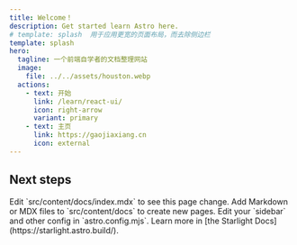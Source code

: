 ```yaml
---
title: Welcome！
description: Get started learn Astro here.
# template: splash  用于应用更宽的页面布局，而去除侧边栏
template: splash
hero:
  tagline: 一个前端自学者的文档整理网站
  image:
    file: ../../assets/houston.webp
  actions:
    - text: 开始
      link: /learn/react-ui/
      icon: right-arrow
      variant: primary
    - text: 主页
      link: https://gaojiaxiang.cn
      icon: external
---
```



## Next steps

<CardGrid stagger>
  <Card title="Update content" icon="pencil">
    Edit `src/content/docs/index.mdx` to see this page change.
  </Card>
  <Card title="Add new content" icon="add-document">
    Add Markdown or MDX files to `src/content/docs` to create new pages.
  </Card>
  <Card title="Configure your site" icon="setting">
    Edit your `sidebar` and other config in `astro.config.mjs`.
  </Card>
  <Card title="Read the docs" icon="open-book">
    Learn more in [the Starlight Docs](https://starlight.astro.build/).
  </Card>
</CardGrid>

